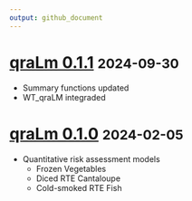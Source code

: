 ```yaml
---
output: github_document
---
```


# [qraLm 0.1.1](https://github.com/WorldHealthOrganization/qraLm/releases/tag/v.0.1.1) <small>2024-09-30</small>

- Summary functions updated
- WT_qraLM integraded

# [qraLm 0.1.0](https://github.com/WorldHealthOrganization/qraLm/releases/tag/v.0.1.0) <small>2024-02-05</small>

- Quantitative risk assessment models
  - Frozen Vegetables
  - Diced RTE Cantaloupe
  - Cold-smoked RTE Fish
